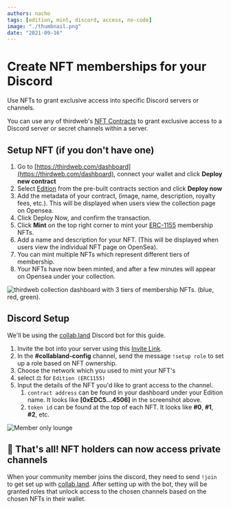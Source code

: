 ```yaml
---
authors: nacho
tags: [edition, mint, discord, access, no-code]
image: "./thumbnail.png"
date: "2021-09-16"
---
```


# Create NFT memberships for your Discord

Use NFTs to grant exclusive access into specific Discord servers or channels.

<!-- truncate -->

You can use any of thirdweb's [NFT Contracts](/pre-built-contracts/nfts) to grant exclusive access to a Discord server or secret channels within a server.

## Setup NFT (if you don't have one)

1. Go to [https://thirdweb.com/dashboard](https://thirdweb.com/dashboard), connect your wallet and click **Deploy new contract**
2. Select [Edition](/pre-built-contracts/edition) from the pre-built contracts section and click **Deploy now**
3. Add the metadata of your contract, (image, name, description, royalty fees, etc.). This will be displayed when users view the collection page on Opensea.
4. Click Deploy Now, and confirm the transaction.
5. Click **Mint** on the top right corner to mint your [ERC-1155](https://eips.ethereum.org/EIPS/eip-1155) membership NFTs.
6. Add a name and description for your NFT. (This will be displayed when users view the individual NFT page on OpenSea).
7. You can mint multiple NFTs which represent different tiers of membership.
8. Your NFTs have now been minted, and after a few minutes will appear on Opensea under your collection.

![thirdweb collection dashboard with 3 tiers of membership NFTs. (blue, red, green).](./gated-nft.png)

## Discord Setup

We'll be using the [collab.land](https://collab.land) Discord bot for this guide.

1. Invite the bot into your server using this [Invite Link](https://discord.com/oauth2/authorize?client_id=704521096837464076&scope=bot&permissions=8).
2. In the **#collabland-config** channel, send the message `!setup role` to set up a role based on NFT ownership.
3. Choose the network which you used to mint your NFT's
4. select ⚖️ for `Edition (ERC1155)`
5. Input the details of the NFT you'd like to grant access to the channel.
   1. `contract address` can be found in your dashboard under your Edition name. It looks like **[0xEDC5...4506]** in the screenshot above.
   2. `token id` can be found at the top of each NFT. It looks like **#0**, **#1**, **#2**, etc.

![Member only lounge](./membership-nft-discord-example.png)

## 🎊 That's all! NFT holders can now access private channels

When your community member joins the discord, they need to send `!join` to get set up with [collab.land](https://collab.land).
After setting up with the bot, they will be granted roles that unlock access to the chosen channels based on the chosen NFTs in their wallet.
